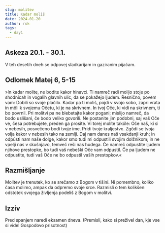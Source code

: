 ```yaml
---
slug: molitev
title: Kadar moliš
date: 2024-01-20
author: rok
tags:
  - day1
---
```


## Askeza 20.1. - 30.1.

V teh desetih dneh se odpovej sladkarijam in gaziranim pijačam.

## Odlomek Matej 6, 5-15

»In kadar molite, ne bodite kakor hinavci. Ti namreč radi molijo stoje po shodnicah in vogalih glavnih ulic, da se pokažejo ljudem. Resnično, povem vam: Dobili so svoje plačilo. Kadar pa ti moliš, pojdi v svojo sobo, zapri vrata in môli k svojemu Očetu, ki je na skrivnem. In tvoj Oče, ki vidi na skrivnem, ti bo povrnil. Pri molitvi pa ne blebetajte kakor pogani; mislijo namreč, da bodo uslišani, če bodo veliko govorili. Ne postanite jim podobni, saj vaš Oče ve, česa potrebujete, preden ga prosite. Vi torej molíte takóle:
Oče naš, ki si v nebesih,
posvečeno bodi tvoje ime.
Pridi tvoje kraljestvo.
Zgôdi se tvoja volja
kakor v nebesih tako na zemlji.
Daj nam danes naš vsakdanji kruh;
in odpústi nam naše dolge,
kakor smo tudi mi odpustili svojim dolžnikom;
in ne vpelji nas v skušnjavo,
temveč reši nas hudega.
Če namreč odpustite ljudem njihove prestopke, bo tudi vaš nebeški Oče vam odpustil. Če pa ljudem ne odpustite, tudi vaš Oče ne bo odpustil vaših prestopkov.«

## Razmišljanje

Molitev je trenutek, ko se srečamo z Bogom v tišini. Ni pomembno, koliko časa molimo, ampak da odpremo svoje srce. Razmisli o tem kolikšen odstotek svojega življenja podeliš z Bogom v molitvi.

## Izziv

Pred spanjem naredi eksamen dneva. (Premisli, kako si preživel dan, kje vse si videl Gospodovo prisotnost)
